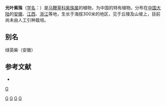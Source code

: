 {{Speciesbox 
| taxon = Callicarpa lingii
| authority = Merr.
}}

'''光叶紫珠'''（[[学名|学名]]：{{lang|la|''Callicarpa lingii''}}）是[[马鞭草科|马鞭草科]][[紫珠属|紫珠属]]的植物，为中国的特有植物。分布在[[中国大陆|中国大陆]]的[[安徽|安徽]]、[[江西|江西]]、[[浙江|浙江]]等地，生长于海拔300米的地区，见于丘陵及山坡上，目前尚未由人工引种栽培。

== 别名 ==
绿英柴（安徽）

== 参考文献 ==
<div class="references-small">
* {{cite web| url =http://www.bioinfo.cn/db05/KmzwSpecies.php?action=view&id=23999| title =光叶紫珠| work =《中国高等植物数据库全库》| publisher =中国科学院微生物研究所| author =昆明植物研究所| accessdate =2009-02-25| deadurl =yes| archiveurl =https://web.archive.org/web/20160305064821/http://www.bioinfo.cn/db05/KmzwSpecies.php?action=view&id=23999| archivedate =2016-03-05}}
</div>
{{Taxonbar|from=Q10890194}}

[[Category:紫珠属|G]]
[[Category中国特有种植物|G]]
[[Category:安徽植物|G]]
[[Category:江西植物|G]]
[[Category:浙江植物|G]]